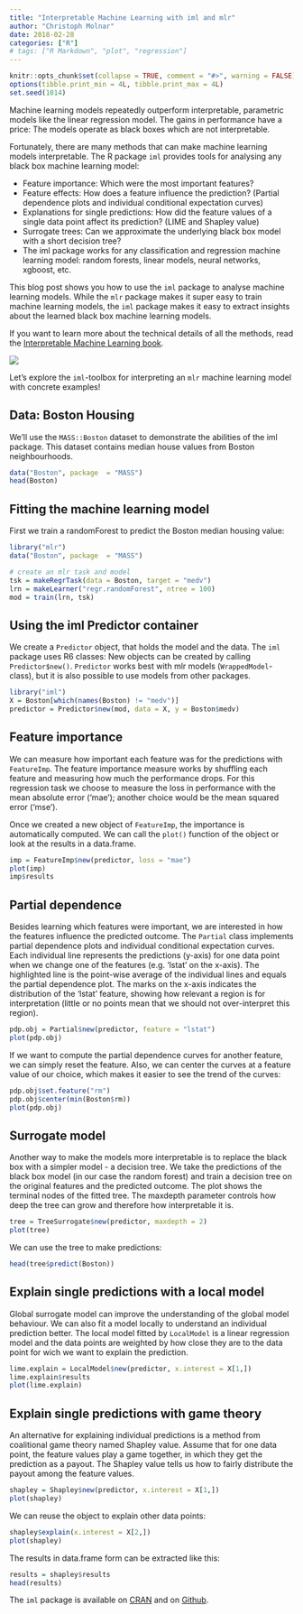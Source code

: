```yaml
---
title: "Interpretable Machine Learning with iml and mlr"
author: "Christoph Molnar"
date: 2018-02-28
categories: ["R"]
# tags: ["R Markdown", "plot", "regression"]
---
```


```r
knitr::opts_chunk$set(collapse = TRUE, comment = "#>", warning = FALSE)
options(tibble.print_min = 4L, tibble.print_max = 4L)
set.seed(1014)
```

Machine learning models repeatedly outperform interpretable, parametric models like the linear regression model. 
The gains in performance have a price: The models operate as black boxes which are not interpretable.

Fortunately, there are many methods that can make machine learning models interpretable. 
The R package `iml` provides tools for analysing any black box machine learning model:

* Feature importance: Which were the most important features?
* Feature effects: How does a feature influence the prediction? (Partial dependence plots and individual conditional expectation curves)
* Explanations for single predictions: How did the feature values of a single data point affect its prediction?  (LIME and Shapley value)
* Surrogate trees: Can we approximate the underlying black box model with a short decision tree?
* The iml package works for any classification and regression machine learning model: random forests, linear models, neural networks, xgboost, etc.

This blog post shows you how to use the `iml` package to analyse machine learning models. 
While the `mlr` package makes it super easy to train machine learning models, the `iml` package makes it easy to extract insights about the learned black box machine learning models.

If you want to learn more about the technical details of all the methods, read the [Interpretable Machine Learning book]( https://christophm.github.io/interpretable-ml-book/agnostic.html).

![](/images/2018-04-30-interpretable-machine-learning-iml-and-mlr/iml-bear.jpg)

Let's explore the `iml`-toolbox for interpreting an `mlr` machine learning model with concrete examples!

## Data: Boston Housing

We'll use the `MASS::Boston` dataset to demonstrate the abilities of the iml package. This dataset contains median house values from Boston neighbourhoods. 

```r
data("Boston", package  = "MASS")
head(Boston)
```

## Fitting the machine learning model

First we train a randomForest to predict the Boston median housing value:

```r
library("mlr")
data("Boston", package  = "MASS")

# create an mlr task and model
tsk = makeRegrTask(data = Boston, target = "medv")
lrn = makeLearner("regr.randomForest", ntree = 100)
mod = train(lrn, tsk)
```

## Using the iml Predictor container

We create a `Predictor` object, that holds the model and the data. The `iml` package uses R6 classes: New objects can be created by calling `Predictor$new()`.
`Predictor` works best with mlr models (`WrappedModel`-class), but it is also possible to use models from other packages.

```r
library("iml")
X = Boston[which(names(Boston) != "medv")]
predictor = Predictor$new(mod, data = X, y = Boston$medv)
```

## Feature importance

We can measure how important each feature was for the predictions with `FeatureImp`. The feature importance measure works by shuffling each feature and measuring how much the performance drops. For this regression task we choose to measure the loss in performance with the mean absolute error ('mae'); another choice would be the  mean squared error ('mse').


Once we created a new object of `FeatureImp`, the importance is automatically computed. 
We can call the `plot()` function of the object or look at the results in a data.frame.
```r
imp = FeatureImp$new(predictor, loss = "mae")
plot(imp)
imp$results
```

## Partial dependence

Besides learning which features were important, we are interested in how the features influence the predicted outcome. The `Partial` class implements partial dependence plots and individual conditional expectation curves. Each individual line represents the predictions (y-axis) for one data point when we change one of the features (e.g. 'lstat' on the x-axis). The highlighted line is the point-wise average of the individual lines and equals the partial dependence plot. The marks on the x-axis indicates the distribution of the 'lstat' feature, showing how relevant a region is for interpretation (little or no points mean that we should not over-interpret this region).

```r
pdp.obj = Partial$new(predictor, feature = "lstat")
plot(pdp.obj)
```

If we want to compute the partial dependence curves for another feature, we can simply reset the feature.
Also, we can center the curves at a feature value of our choice, which makes it easier to see the trend of the curves:

```r
pdp.obj$set.feature("rm")
pdp.obj$center(min(Boston$rm))
plot(pdp.obj)
```

## Surrogate model

Another way to make the models more interpretable is to replace the black box with a simpler model - a decision tree. We take the predictions of the black box model (in our case the random forest) and train a decision tree on the original features and the predicted outcome. 
The plot shows the terminal nodes of the fitted tree.
The maxdepth parameter controls how deep the tree can grow and therefore how interpretable it is.

```r
tree = TreeSurrogate$new(predictor, maxdepth = 2)
plot(tree)
```

We can use the tree to make predictions:

```r
head(tree$predict(Boston))
```

## Explain single predictions with a local model

Global surrogate model can improve the understanding of the global model behaviour. 
We can also fit a model locally to understand an individual prediction better. The local model fitted by `LocalModel` is a linear regression model and the data points are weighted by how close they are to the data point for wich we want to explain the prediction.

```r
lime.explain = LocalModel$new(predictor, x.interest = X[1,])
lime.explain$results
plot(lime.explain)
```

## Explain single predictions with game theory
An alternative for explaining individual predictions is a method from coalitional game theory named Shapley value.
Assume that for one data point, the feature values play a game together, in which they get the prediction as a payout. The Shapley value tells us how to fairly distribute the payout among the feature values.


```r
shapley = Shapley$new(predictor, x.interest = X[1,])
plot(shapley)
```

We can reuse the object to explain other data points:

```r
shapley$explain(x.interest = X[2,])
plot(shapley)
```

The results in data.frame form can be extracted like this:

```r
results = shapley$results
head(results)
```

The `iml` package is available on [CRAN](https://cran.r-project.org/web/packages/iml/index.html) and on [Github](https://github.com/christophM/iml).
